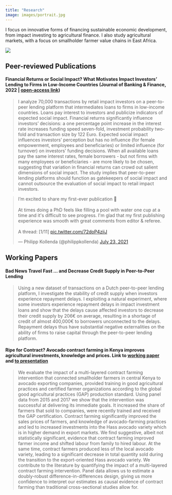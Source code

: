 ```yaml
---
title: "Research"
image: images/portrait.jpg
---
```


I focus on innovative forms of financing sustainable economic development, from impact investing to agricultural finance. I also study agricultural markets, with a focus on smallholder farmer value chains in East Africa.

![](images/oloololo.jpg)

## Peer-reviewed Publications
#### Financial Returns or Social Impact? What Motivates Impact Investors’ Lending to Firms in Low-Income Countries (Journal of Banking & Finance, 2022 | [open-access link](https://doi.org/10.1016/j.jbankfin.2021.106224))

> I analyze 70,000 transactions by retail impact investors on a peer-to-peer lending platform that intermediates loans to firms in low-income countries. Loans pay interest to investors and publicize indicators of expected social impact. Financial returns significantly influence investors' decisions: a one percentage point increase in the interest rate increases funding speed seven-fold, investment probability two-fold and transaction size by 122 Euro. Expected social impact influences investors' perception but has no influence (for female empowerment, employees and beneficiaries) or limited influence (for turnover) on investors' funding decisions. When all available loans pay the same interest rates, female borrowers - but not firms with many employees or beneficiaries - are more likely to be chosen, suggesting that variation in financial returns can crowd out salient dimensions of social impact. The study implies that peer-to-peer lending platforms should function as gatekeepers of social impact and cannot outsource the evaluation of social impact to retail impact investors.

```{=html}
<blockquote class="twitter-tweet" data-width="500">
<p lang="en" dir="ltr">I’m excited to share my first-ever publication 🥳<br><br>At times doing a PhD feels like filling a pool with water one cup at a time and it&#39;s difficult to see progress. I&#39;m glad that my first publishing experience was smooth with great comments from editor &amp; referee.<br><br>A thread: [1/11] <a href="https://t.co/72doP4ziiJ">pic.twitter.com/72doP4ziiJ</a></p>&mdash; Philipp Kollenda (@philippkollenda) <a href="https://twitter.com/philippkollenda/status/1418578975287300101?ref_src=twsrc%5Etfw">July 23, 2021</a></blockquote> <script async src="https://platform.twitter.com/widgets.js" charset="utf-8"></script>
```

## Working Papers
#### Bad News Travel Fast … and Decrease Credit Supply in Peer-to-Peer Lending
> Using a new dataset of transactions on a Dutch peer-to-peer lending platform, I investigate the stability of credit supply when investors experience repayment delays. I exploiting a natural experiment, where some investors experience repayment delays in impact investment loans and show that the delays cause aﬀected investors to decrease their credit supply by 206€ on average, resulting in a shortage of credit of almost 400,000€ to borrowers unconnected to the delays. Repayment delays thus have substantial negative externalities on the ability of ﬁrms to raise capital through the peer-to-peer lending platform.

#### Ripe for Contract? Avocado contract farming in Kenya improves agricultural investments, knowledge and prices. Link to [working paper](pdfs/wp_ripe-contracts.pdf) and [to presentation](https://jolly-goldwasser-9c4a03.netlify.app/#1)
> We evaluate the impact of a multi-layered contract farming intervention that connected smallholder farmers in central Kenya to avocado exporting companies, provided training in good agricultural practices and certified farmer organizations according to the global good agricultural practices (GAP) production standard. Using panel data from 2015 and 2017 we show that the intervention was successful at delivering its immediate goals. It increased the share of farmers that sold to companies, were recently trained and received the GAP certification. Contract farming significantly improved the sales prices of farmers, and knowledge of avocado-farming practices and led to increased investments into the Hass avocado variety which is in higher demand in export markets. We find suggestive, albeit not statistically significant, evidence that contract farming improved farmer income and shifted labour from family to hired labour. At the same time, contract farmers produced less of the local avocado variety, leading to a significant decrease in total quantity sold during the transition to the export-oriented Hass avocado variety. We contribute to the literature by quantifying the impact of a multi-layered contract farming intervention. Panel data allows us to estimate a doubly-robust difference-in-differences design, giving us more confidence to interpret our estimates as causal evidence of contract farming than traditional cross-sectional studies allow for.